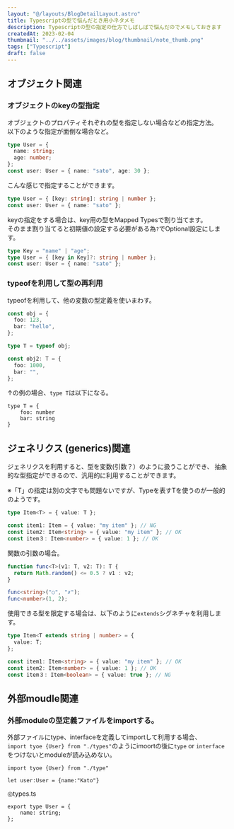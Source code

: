 ```yaml
---
layout: "@/layouts/BlogDetailLayout.astro"
title: Typescriptの型で悩んだとき用小ネタメモ
description: Typescriptの型の指定の仕方でしばしばで悩んだのでメモしておきます
createdAt: 2023-02-04
thumbnail: "../../assets/images/blog/thumbnail/note_thumb.png"
tags: ["Typescript"]
draft: false
---
```


## オブジェクト関連

### オブジェクトのkeyの型指定

オブジェクトのプロパティそれぞれの型を指定しない場合などの指定方法。  
以下のような指定が面倒な場合など。

```typescript
type User = {
  name: string;
  age: number;
};
const user: User = { name: "sato", age: 30 };
```

こんな感じで指定することができます。

```typescript
type User = { [key: string]: string | number };
const user: User = { name: "sato" };
```

keyの指定をする場合は、key用の型をMapped Typesで割り当てます。  
そのまま割り当てると初期値の設定する必要がある為`?`でOptional設定にします。

```typescript
type Key = "name" | "age";
type User = { [key in Key]?: string | number };
const user: User = { name: "sato" };
```

### typeofを利用して型の再利用

typeofを利用して、他の変数の型定義を使いまわす。

```typescript
const obj = {
  foo: 123,
  bar: "hello",
};

type T = typeof obj;

const obj2: T = {
  foo: 1000,
  bar: "",
};
```

↑の例の場合、`type T`は以下になる。

```
type T = {
    foo: number
    bar: string
}
```

## ジェネリクス (generics)関連

ジェネリクスを利用すると、型を変数(引数？）のように扱うことができ、
抽象的な型指定ができるので、汎用的に利用することができます。

※「T」の指定は別の文字でも問題ないですが、Typeを表すTを使うのが一般的のようです。

```typescript
type Item<T> = { value: T };

const item1: Item = { value: "my item" }; // NG
const item2: Item<string> = { value: "my item" }; // OK
const item３: Item<number> = { value: 1 }; // OK
```

関数の引数の場合。

```typescript
function func<T>(v1: T, v2: T): T {
  return Math.random() <= 0.5 ? v1 : v2;
}

func<string>("○", "✗");
func<number>(1, 2);
```

使用できる型を限定する場合は、以下のように`extends`シグネチャを利用します。

```typescript
type Item<T extends string | number> = {
  value: T;
};

const item1: Item<string> = { value: "my item" }; // OK
const item2: Item<number> = { value: 1 }; // OK
const item３: Item<boolean> = { value: true }; // NG
```

## 外部moudle関連

### 外部moduleの型定義ファイルをimportする。

外部ファイルにtype、interfaceを定義してimportして利用する場合、  
`import tyoe {User} from "./types"`のようにimoortの後に`type` or `interface`をつけないとmoduleが読み込めない。

```
import tyoe {User} from "./type"

let user:User = {name:"Kato"}
```

◎types.ts

```
export type User = {
    name: string;
};
```
